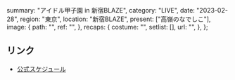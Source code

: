   summary: "アイドル甲子園 in 新宿BLAZE",
  category: "LIVE",
  date: "2023-02-28",
  region: "東京",
  location: "新宿BLAZE",
  present: ["高嶺のなでしこ"],
  image: {
    path: "",
    ref: "",
  },
  recaps: {
    costume: "",
    setlist: [],
    url: "",
  },
};

## リンク

- [公式スケジュール](https://takanenonadeshiko.jp/?p=712)
